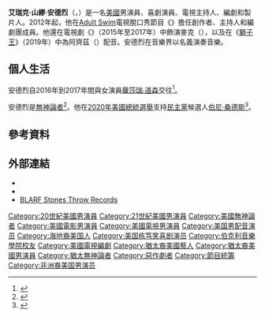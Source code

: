 {{noteTA
|G1=Show
|G2=Movie
}}
{{Infobox entertainer
| type         = 男演員
| name         = 艾瑞克·安德烈
| foreignname  = {{lang|en|Eric Andre}}
| image        = Eric Andre (7440656420).jpg
| caption      = 艾瑞克·安德烈
| birth_name   = 艾瑞克·山繆·安德烈<br>（{{lang|en|Eric Samuel Andre}}）<ref name="loudwire">{{cite web|url=https://www.youtube.com/watch?v=-IEiG4nIWtA|title=Eric Andre - Wikipedia: Fact or Fiction?|author=[[Loudwire|Loudwire]]|accessdate=2021-03-28|archive-date=2021-03-28|archive-url=https://web.archive.org/web/20210328070221/https://www.youtube.com/watch?v=-IEiG4nIWtA|dead-url=no}}</ref>
| birth_date   = {{Birth date and age|1983|4|4}}
| birth_place  = 美國[[佛罗里达州|佛罗里达州]][[博卡拉頓|博卡拉頓]]
| education    = [[伯克利音樂學院|伯克利音樂學院]]（{{le|藝術學士|Bachelor of Fine Arts|BFA}}）
| occupation   = 喜劇演員、演員、製片人、編劇、主持人
| yearsactive  = 2003年至今<ref name="Adult Swim">{{Cite AV media|title=The Making of Season Five|date=2020-11-13|type=Special from Eric Andre Show|publisher=Adult Swim}}</ref>
| website      = {{URL|www.ericandre.com/}}
}}
'''艾瑞克·山繆·安德烈'''（{{lang-en|Eric Samuel Andre}}，{{bd|1983年|4月4日}}）是一名[[美國|美國]]男演員、喜劇演員、電視主持人、編劇和製片人。2012年起，他在[[Adult_Swim|Adult Swim]]電視脫口秀節目《{{le|艾瑞克·安德烈秀|The Eric Andre Show}}》擔任創作者、主持人和編劇團成員。他還在{{le|FXX|FXX}}電視劇《{{le|男追女|Man Seeking Woman}}》（2015年至2017年）中飾演麥克（{{lang|en|Mike}}），以及在《[[獅子王_(2019年電影)|獅子王]]》（2019年）中為阿齊茲（{{lang|en|Azizi}}）配音。安德烈在音樂界以{{le|Blarf|Blarf}}名義演奏音樂。

== 個人生活 ==
安德烈自2016年到2017年間與女演員[[蘿莎瑞·道森|蘿莎瑞·道森]]交往<ref>{{Cite magazine|first=Andrea|last=Park|url=https://www.wmagazine.com/story/rosario-dawson-eric-andre-split/|title=Rosario Dawson and Eric Andre, a Real Couple, Break Up|magazine=[[W_(magazine)|W]]|language=en-US|date=2017-12-01|access-date=2020-02-02|archive-date=2021-02-09|archive-url=https://web.archive.org/web/20210209033908/https://www.wmagazine.com/story/rosario-dawson-eric-andre-split/|dead-url=no}}</ref>。

安德烈是[[無神論者|無神論者]]<ref>{{Cite web|url=http://www.thefader.com/2016/10/26/eric-andre-interview|title=Eric Andre Is Insanely Honest Because Who Else Is Going To Be?|website=The FADER|access-date=2017-07-31|archive-date=2018-10-14|archive-url=https://web.archive.org/web/20181014164954/https://www.thefader.com/2016/10/26/eric-andre-interview|dead-url=no}}</ref>。他在[[2020年美國總統選舉|2020年美國總統選舉]]支持[[民主黨_(美國)|民主黨]]候選人[[伯尼·桑德斯|伯尼·桑德斯]]<ref>{{Cite web|url=https://www.instagram.com/p/B7g4TGfFa_n/|title=Bernie Sanders on Instagram: "Thanks to Eric Andre for joining our East LA phonebank! Anyone who wants to make calls like Eric can get involved at…"|website=Instagram|language=en|access-date=2020-02-02|archive-date=2020-04-09|archive-url=https://web.archive.org/web/20200409020205/https://www.instagram.com/p/B7g4TGfFa_n/|dead-url=no}}</ref>。

== 參考資料 ==
{{reflist|30em}}

== 外部連結 ==
{{Commons category|Eric Andre}}
* {{Official website|http://www.ericandre.com}}
* {{IMDb name|2765191}}
* [https://www.stonesthrow.com/news/2019/06/BLARF BLARF Stones Throw Records] {{Wayback|url=https://www.stonesthrow.com/news/2019/06/BLARF |date=20191201131522 }}

{{Authority control}}

{{DEFAULTSORT:Andre, Eric}}
[[Category:20世紀美國男演員|Category:20世紀美國男演員]]
[[Category:21世紀美國男演員|Category:21世紀美國男演員]]
[[Category:美國無神論者|Category:美國無神論者]]
[[Category:美國電影男演員|Category:美國電影男演員]]
[[Category:美國電視男演員|Category:美國電視男演員]]
[[Category:美国男配音演员|Category:美国男配音演员]]
[[Category:海地裔美国人|Category:海地裔美国人]]
[[Category:美国栋笃笑喜剧演员|Category:美国栋笃笑喜剧演员]]
[[Category:伯克利音樂學院校友|Category:伯克利音樂學院校友]]
[[Category:美國電視編劇|Category:美國電視編劇]]
[[Category:猶太裔美國藝人|Category:猶太裔美國藝人]]
[[Category:猶太裔美國男演員|Category:猶太裔美國男演員]]
[[Category:猶太無神論者|Category:猶太無神論者]]
[[Category:惡作劇者|Category:惡作劇者]]
[[Category:節目統籌|Category:節目統籌]]
[[Category:非洲裔美国男演员|Category:非洲裔美国男演员]]